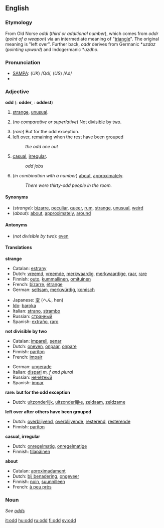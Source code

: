==English==

===Etymology===
From Old Norse ''oddi'' (''third or additional number''), which comes from ''oddr'' (''point of a weapon'') via an intermediate meaning of "[[triangle]]". The original meaning is "left over".  Further back, ''oddr'' derives from Germanic *''uzdaz'' (''pointing upward'') and Indogermanic *''uzdho''.

===Pronunciation===
*[[w:SAMPA|SAMPA]]: (''UK'') /Qd/, (''US'') /Ad/
*{{audio|en-us-slice.ogg|Audio (US)}}

===Adjective===
'''odd''' ({{compar}}: '''odder''', {{superl}}: '''oddest''')

#[[strange]], [[unusual]].
#{{arithmetic}} (''no comparative or superlative'') Not [[divisible]] by [[two]].
#(''rare'') But for the odd exception. <!--self-referential definition?-->
#[[left over]], [[remain]]ing when the rest have been [[grouped]]
#:''the odd one out''
#[[casual]], [[irregular]].
#:''odd jobs''
#(''in combination with a number'') [[about]], [[approximately]].
#:''There were thirty-odd people in the room.''

====Synonyms====
*(''strange''): [[bizarre]], [[peculiar]], [[queer]], [[rum]], [[strange]], [[unusual]], [[weird]]
*(''about''): [[about]], [[approximately]], [[around]]

====Antonyms====
*(''not divisible by two''): [[even]]

====Translations====

'''strange'''
{{top}}
*Catalan: [[estrany]]
*Dutch: [[vreemd]], [[vreemde]], [[merkwaardig]], [[merkwaardige]], [[raar]], [[rare]]
*Finnish: [[outo]], [[kummallinen]], [[omituinen]]
*French: [[bizarre#French|bizarre]], [[étrange]]
*German: [[seltsam]], [[merkwürdig]], [[komisch]]
{{mid}}
*Japanese: [[変]] (へん, hen)
* [[w:Ido|Ido]]: [[baroka]]
*Italian: [[strano]], [[strambo]]
*Russian: [[странный]]
*Spanish: [[extraño]], [[raro#Spanish|raro]]
{{bottom}}

'''not divisible by two'''
{{top}}
*Catalan: [[imparell]], [[senar]]
*Dutch: [[oneven]], [[onpaar]], [[onpare]]
*Finnish: [[pariton]]
*French: [[impair#French|impair]]
{{mid}}
*German: [[ungerade]]
*Italian: [[dispari]] ''m, f and plural''
*Russian: [[нечётный]]
*Spanish: [[impar]]
{{bottom}}

'''rare: but for the odd exception'''
{{top}}
*Dutch: [[uitzonderlijk]], [[uitzonderlijke]], [[zeldaam]], [[zeldzame]]
{{bottom}}

'''left over after others have been grouped'''
{{top}}
*Dutch: [[overblijvend]], [[overblijvende]], [[resterend]], [[resterende]]
*Finnish: [[pariton]]
{{mid}}
{{bottom}}

'''casual, irregular'''
{{top}}
*Dutch: [[onregelmatig]], [[onregelmatige]]
*Finnish: [[tilapäinen]]
{{mid}}
{{bottom}}

'''about'''
{{top}}
*Catalan: [[aproximadament]]
*Dutch: [[bij benadering]], [[ongeveer]]
*Finnish: [[noin]], [[suunnilleen]]
*French: [[à peu près]]
{{mid}}
{{bottom}}

===Noun===
''See [[odds]]''

[[it:odd]]
[[hu:odd]]
[[ru:odd]]
[[fi:odd]]
[[sv:odd]]